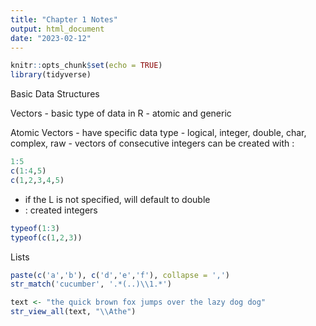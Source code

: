 ```yaml
---
title: "Chapter 1 Notes"
output: html_document
date: "2023-02-12"
---
```


```r
knitr::opts_chunk$set(echo = TRUE)
library(tidyverse)
```


Basic Data Structures

Vectors
- basic type of data in R
- atomic and generic

Atomic Vectors
- have specific data type
- logical, integer, double, char, complex, raw
- vectors of consecutive integers can be created with :
```r
1:5
c(1:4,5)
c(1,2,3,4,5)
```

- if the L is not specified, will default to double
- : created integers

```r
typeof(1:3)
typeof(c(1,2,3))
```

Lists
```r
paste(c('a','b'), c('d','e','f'), collapse = ',')
str_match('cucumber', '.*(..)\\1.*')
```

```r
text <- "the quick brown fox jumps over the lazy dog dog"
str_view_all(text, "\\Athe")
```

